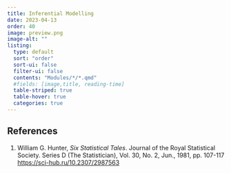 ```yaml
---
title: Inferential Modelling
date: 2023-04-13
order: 40
image: preview.png
image-alt: ""
listing: 
  type: default
  sort: "order"
  sort-ui: false
  filter-ui: false
  contents: "Modules/*/*.qmd"
  #fields: [image,title, reading-time]
  table-striped: true
  table-hover: true
  categories: true
---
```


## References
1. William G. Hunter, *Six Statistical Tales*. Journal of the Royal Statistical Society. Series D (The Statistician), Vol. 30, No. 2, Jun., 1981, pp. 107-117 <https://sci-hub.ru/10.2307/2987563>
